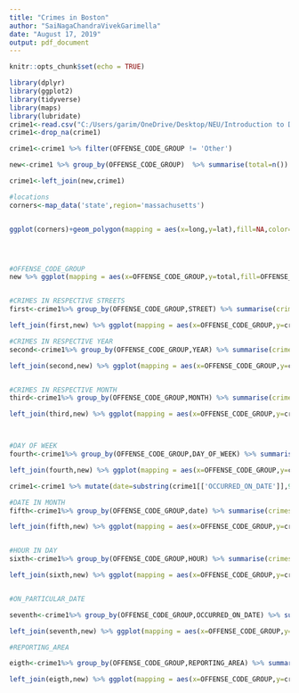 ---
title: "Crimes in Boston"
author: "SaiNagaChandraVivekGarimella"
date: "August 17, 2019"
output: pdf_document
---

```{r setup, include=FALSE}
knitr::opts_chunk$set(echo = TRUE)
```

```{r}
library(dplyr)
library(ggplot2)
library(tidyverse)
library(maps)
library(lubridate)
crime1<-read.csv("C:/Users/garim/OneDrive/Desktop/NEU/Introduction to Data Management and Processing/data sets/crimes-in-boston/crime.csv")
crime1<-drop_na(crime1)

crime1<-crime1 %>% filter(OFFENSE_CODE_GROUP != 'Other')

new<-crime1 %>% group_by(OFFENSE_CODE_GROUP)  %>% summarise(total=n()) %>% arrange(desc(total)) %>% top_n(5)

crime1<-left_join(new,crime1)

#locations
corners<-map_data('state',region='massachusetts')


ggplot(corners)+geom_polygon(mapping = aes(x=long,y=lat),fill=NA,color="black")+ geom_point(data = crime1,mapping = aes(x=Long,y=Lat,color=OFFENSE_CODE_GROUP))+coord_cartesian(xlim = c(-71,-71.2) ,ylim=c(42.22, 42.37))+labs(title = 'Top 5 Crimes reported in Boston',fill='Types of crime',x='Longitude',y='Latitude')




#OFFENSE_CODE_GROUP
new %>% ggplot(mapping = aes(x=OFFENSE_CODE_GROUP,y=total,fill=OFFENSE_CODE_GROUP))+geom_bar(stat = 'identity')+coord_flip()+labs(title = 'Top 5 crimes reported in Boston',x='Crime',y='number of incidents reported',fill='Crime')+geom_text(aes(x=OFFENSE_CODE_GROUP,y=total+6000,label = round(total, 2)))


#CRIMES IN RESPECTIVE STREETS
first<-crime1%>% group_by(OFFENSE_CODE_GROUP,STREET) %>% summarise(crimes_in_respective_streets=n()) %>% arrange(desc(crimes_in_respective_streets)) %>% group_by(OFFENSE_CODE_GROUP) %>% top_n(5)

left_join(first,new) %>% ggplot(mapping = aes(x=OFFENSE_CODE_GROUP,y=crimes_in_respective_streets,fill=STREET))+geom_bar(stat = 'identity',position = 'dodge')+coord_flip()+labs(title = 'Streets vs Top-5 crimes ',x='Street',y='Number of incidents reported')+geom_text(aes(x=OFFENSE_CODE_GROUP,y=crimes_in_respective_streets+150,label = round(crimes_in_respective_streets, 2)), position = position_dodge(0.9),vjust = 0.5)

#CRIMES IN RESPECTIVE YEAR
second<-crime1%>% group_by(OFFENSE_CODE_GROUP,YEAR) %>% summarise(crimes_in_respective_year=n()) %>% arrange(desc(crimes_in_respective_year)) %>% group_by(OFFENSE_CODE_GROUP) %>% top_n(5)

left_join(second,new) %>% ggplot(mapping = aes(x=OFFENSE_CODE_GROUP,y=crimes_in_respective_year,fill=as.factor(YEAR)))+geom_bar(stat = 'identity',position = 'dodge')+coord_flip()+labs(fill='YEAR')+labs(title = 'Yearly trend in Top-5 crimes',x='Crime',y='number of incidents reported',fill='Year')+geom_text(aes(x=OFFENSE_CODE_GROUP,y=crimes_in_respective_year+500,label = round(crimes_in_respective_year, 2)),, position = position_dodge(0.9),vjust = 0.5)


#CRIMES IN RESPECTIVE MONTH
third<-crime1%>% group_by(OFFENSE_CODE_GROUP,MONTH) %>% summarise(crimes_in_respective_month=n()) %>% arrange(desc(crimes_in_respective_month)) %>% group_by(OFFENSE_CODE_GROUP) %>% top_n(3)

left_join(third,new) %>% ggplot(mapping = aes(x=OFFENSE_CODE_GROUP,y=crimes_in_respective_month,fill=as.factor(MONTH)))+geom_bar(stat = 'identity',position = 'dodge')+coord_flip()+labs(fill='MONTHS IN AN YEAR',x='Month',y='Numbe of crimes reported',title = 'Months vs number of incidents')+geom_text(aes(x=OFFENSE_CODE_GROUP,y=crimes_in_respective_month+250,label = round(crimes_in_respective_month, 2)), position = position_dodge(0.9),vjust = 0.5)



#DAY OF WEEK
fourth<-crime1%>% group_by(OFFENSE_CODE_GROUP,DAY_OF_WEEK) %>% summarise(crimes_in_respective_day_of_week=n()) %>% arrange(desc(crimes_in_respective_day_of_week)) %>% group_by(OFFENSE_CODE_GROUP) %>% top_n(3)

left_join(fourth,new) %>% ggplot(mapping = aes(x=OFFENSE_CODE_GROUP,y=crimes_in_respective_day_of_week,fill=as.factor(DAY_OF_WEEK)))+geom_bar(stat = 'identity',position = 'dodge')+coord_flip()+labs(fill='DAY OF WEEK')+labs(fill='Day in a week',x='Crime',y='Numbe of crimes reported',title = 'Day in a week vs number of incidents')+geom_text(aes(x=OFFENSE_CODE_GROUP,y=crimes_in_respective_day_of_week+500,label = round(crimes_in_respective_day_of_week, 2)), position = position_dodge(0.9),vjust = 0.5)

crime1<-crime1 %>% mutate(date=substring(crime1[['OCCURRED_ON_DATE']],9,10))

#DATE IN MONTH
fifth<-crime1%>% group_by(OFFENSE_CODE_GROUP,date) %>% summarise(crimes_in_respective_date_in_month=n()) %>% arrange(desc(crimes_in_respective_date_in_month)) %>% group_by(OFFENSE_CODE_GROUP) %>% top_n(3)

left_join(fifth,new) %>% ggplot(mapping = aes(x=OFFENSE_CODE_GROUP,y=crimes_in_respective_date_in_month,fill=as.factor(date)))+geom_bar(stat = 'identity',position = 'dodge')+coord_flip()+labs(title='Dates vs  number of incidents',x='Crime',y='Number of crimes reported',fill='DATE IN MONTH')+geom_text(aes(x=OFFENSE_CODE_GROUP,y=crimes_in_respective_date_in_month+100,label = round(crimes_in_respective_date_in_month, 2)), position = position_dodge(0.9),vjust = 0.5)


#HOUR IN DAY
sixth<-crime1%>% group_by(OFFENSE_CODE_GROUP,HOUR) %>% summarise(crimes_in_respective_hour_in_day=n()) %>% arrange(desc(crimes_in_respective_hour_in_day)) %>% group_by(OFFENSE_CODE_GROUP) %>% top_n(3)

left_join(sixth,new) %>% ggplot(mapping = aes(x=OFFENSE_CODE_GROUP,y=crimes_in_respective_hour_in_day,fill=as.factor(HOUR)))+geom_bar(stat = 'identity',position = 'dodge')+coord_flip()+labs(fill='HOUR IN DAY',x='Crime',y='Number of incidents reported',title='Hour in a day vs number of incidents')+geom_text(aes(x=OFFENSE_CODE_GROUP,y=crimes_in_respective_hour_in_day+150,label = round(crimes_in_respective_hour_in_day, 2)), position = position_dodge(0.9),vjust = 0.5)


#ON_PARTICULAR_DATE

seventh<-crime1%>% group_by(OFFENSE_CODE_GROUP,OCCURRED_ON_DATE) %>% summarise(crimes_on_particular_day=n()) %>% arrange(desc(crimes_on_particular_day)) %>% group_by(OFFENSE_CODE_GROUP) %>% top_n(1)

left_join(seventh,new) %>% ggplot(mapping = aes(x=OFFENSE_CODE_GROUP,y=crimes_on_particular_day,fill=as.factor(OCCURRED_ON_DATE)))+geom_bar(stat = 'identity',position = 'dodge')+coord_flip()+labs(fill='Secific Date ',x='Crime',y='Number of incidents reported',title = 'Specific date vs number of incidents')+geom_text(aes(x=OFFENSE_CODE_GROUP,y=crimes_on_particular_day+0.2,label = round(crimes_on_particular_day, 2)), position = position_dodge(0.9),vjust = 0.5)

#REPORTING_AREA

eigth<-crime1%>% group_by(OFFENSE_CODE_GROUP,REPORTING_AREA) %>% summarise(crimes_reporting_area=n()) %>% arrange(desc(crimes_reporting_area)) %>% group_by(OFFENSE_CODE_GROUP) %>% top_n(3)

left_join(eigth,new) %>% ggplot(mapping = aes(x=OFFENSE_CODE_GROUP,y=crimes_reporting_area,fill=as.factor(REPORTING_AREA)))+geom_bar(stat = 'identity',position = 'dodge')+coord_flip()+labs(fill='UCR PART',x='Crime',y='Number of incidents reported',title = 'Different UCR categories of crimes reported')+geom_text(aes(x=OFFENSE_CODE_GROUP,y=crimes_reporting_area+50,label = round(crimes_reporting_area, 2)), position = position_dodge(0.9),vjust = 0.5)





```


